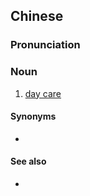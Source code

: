 ==Chinese==
{{zh-forms}}

===Pronunciation===
{{zh-pron
|m=rìtuō
|cat=n
}}

===Noun===
{{zh-noun}}

# [[day care]]

====Synonyms====
* {{zh-l|半托}}

====See also====
* {{zh-l|全托}}